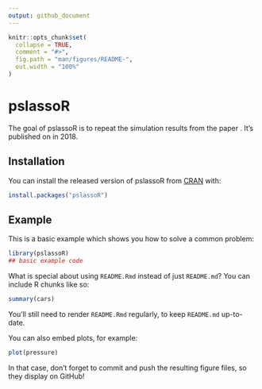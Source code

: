 ```yaml
---
output: github_document
---
```


<!-- README.md is generated from README.Rmd. Please edit that file -->

```r
knitr::opts_chunk$set(
  collapse = TRUE,
  comment = "#>",
  fig.path = "man/figures/README-",
  out.width = "100%"
)
```
# pslassoR

<!-- badges: start -->
<!-- badges: end -->

The goal of pslassoR is to repeat the simulation results from the paper \textbf{Precision Lasso: accounting for correlations and linear dependencies in high-dimensional genomic data.}. It's published on \textit{Bioinformatics} in 2018. \url{https://www.ncbi.nlm.nih.gov/pubmed/30184048}

## Installation

You can install the released version of pslassoR from [CRAN](https://CRAN.R-project.org) with:

``` r
install.packages("pslassoR")
```

## Example

This is a basic example which shows you how to solve a common problem:

```r
library(pslassoR)
## basic example code
```

What is special about using `README.Rmd` instead of just `README.md`? You can include R chunks like so:

```r
summary(cars)
```

You'll still need to render `README.Rmd` regularly, to keep `README.md` up-to-date.

You can also embed plots, for example:

```r
plot(pressure)
```

In that case, don't forget to commit and push the resulting figure files, so they display on GitHub!
